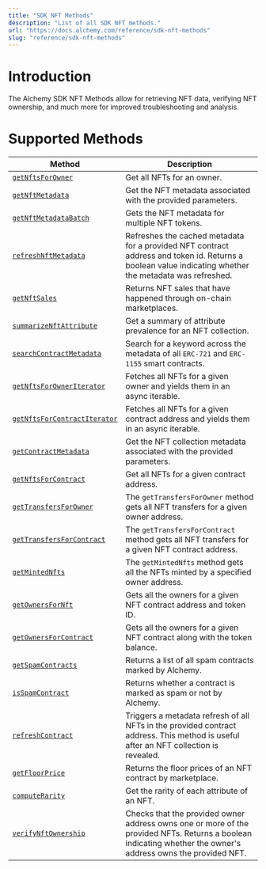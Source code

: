 ```yaml
---
title: "SDK NFT Methods"
description: "List of all SDK NFT methods."
url: "https://docs.alchemy.com/reference/sdk-nft-methods"
slug: "reference/sdk-nft-methods"
---
```


# Introduction

The Alchemy SDK NFT Methods allow for retrieving NFT data, verifying NFT ownership, and much more for improved troubleshooting and analysis.

# Supported Methods

| Method                                                                    | Description                                                                                                                                                   |
| ------------------------------------------------------------------------- | ------------------------------------------------------------------------------------------------------------------------------------------------------------- |
| [`getNftsForOwner`](/reference/sdk-getnfts)                               | Get all NFTs for an owner.                                                                                                                                    |
| [`getNftMetadata`](/reference/sdk-getnftmetadata)                         | Get the NFT metadata associated with the provided parameters.                                                                                                 |
| [`getNftMetadataBatch`](/reference/sdk-getnftmetadatabatch)               | Gets the NFT metadata for multiple NFT tokens.                                                                                                                |
| [`refreshNftMetadata`](/reference/sdk-refreshnftmetadata)                 | Refreshes the cached metadata for a provided NFT contract address and token id. Returns a boolean value indicating whether the metadata was refreshed.        |
| [`getNftSales`](/reference/sdk-getnftsales)                               | Returns NFT sales that have happened through on-chain marketplaces.                                                                                           |
| [`summarizeNftAttribute`](/reference/sdk-summarizenftattributes)          | Get a summary of attribute prevalence for an NFT collection.                                                                                                  |
| [`searchContractMetadata`](/reference/sdk-searchcontractmetadata)         | Search for a keyword across the metadata of all `ERC-721` and `ERC-1155` smart contracts.                                                                     |
| [`getNftsForOwnerIterator`](/reference/sdk-getnftsforowneriterator)       | Fetches all NFTs for a given owner and yields them in an async iterable.                                                                                      |
| [`getNftsForContractIterator`](/reference/sdk-getnftsforcontractiterator) | Fetches all NFTs for a given contract address and yields them in an async iterable.                                                                           |
| [`getContractMetadata`](/reference/sdk-getcontractmetadata)               | Get the NFT collection metadata associated with the provided parameters.                                                                                      |
| [`getNftsForContract`](/reference/sdk-getnftsforcontract)                 | Get all NFTs for a given contract address.                                                                                                                    |
| [`getTransfersForOwner`](/reference/sdk-gettransfersforowner)             | The `getTransfersForOwner` method gets all NFT transfers for a given owner address.                                                                           |
| [`getTransfersForContract`](/reference/sdk-gettransfersforcontract)       | The `getTransfersForContract` method gets all NFT transfers for a given NFT contract address.                                                                 |
| [`getMintedNfts`](/reference/sdk-getmintednfts)                           | The `getMintedNfts` method gets all the NFTs minted by a specified owner address.                                                                             |
| [`getOwnersForNft`](/reference/sdk-getownersfornft)                       | Gets all the owners for a given NFT contract address and token ID.                                                                                            |
| [`getOwnersForContract`](sdk-getownersforcontract)                        | Gets all the owners for a given NFT contract along with the token balance.                                                                                    |
| [`getSpamContracts`](/reference/sdk-getspamcontracts)                     | Returns a list of all spam contracts marked by Alchemy.                                                                                                       |
| [`isSpamContract`](/reference/sdk-isspamcontract)                         | Returns whether a contract is marked as spam or not by Alchemy.                                                                                               |
| [`refreshContract`](/reference/sdk-refreshcontract)                       | Triggers a metadata refresh of all NFTs in the provided contract address. This method is useful after an NFT collection is revealed.                          |
| [`getFloorPrice`](/reference/sdk-getfloorprice)                           | Returns the floor prices of an NFT contract by marketplace.                                                                                                   |
| [`computeRarity`](/reference/sdk-computerarity)                           | Get the rarity of each attribute of an NFT.                                                                                                                   |
| [`verifyNftOwnership`](/reference/sdk-verifynftownership)                 | Checks that the provided owner address owns one or more of the provided NFTs. Returns a boolean indicating whether the owner's address owns the provided NFT. |

